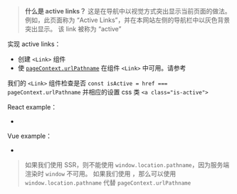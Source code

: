 
> **什么是 active links？** 这是在导航中以视觉方式突出显示当前页面的做法。
> 例如，此页面称为 “Active Links”，并在本网站左侧的导航栏中以灰色背景突出显示。
> 该 link 被称为 “active”

实现 active links：

- 创建 `<Link>` 组件
- 使 [`pageContext.urlPathname`](/pageContext) 在组件 `<Link>` 中可用。请参考 <Link href="/pageContext-anywhere"/>

我们的 `<Link>` 组件检查是否 `const isActive = href === pageContext.urlPathname` 并相应的设置 css 类 `<a class="is-active">`

React example：

- <RepoLink path='/boilerplates/boilerplate-react/renderer/Link.jsx' />

Vue example：

- <RepoLink path='/boilerplates/boilerplate-vue/renderer/Link.vue' />

> 如果我们使用 SSR，则不能使用 `window.location.pathname`，因为服务端渲染时 `window` 不可用。
> 如果我们使用 <Link text="SPA渲染" href="/render-modes" />，那么可以使用 `window.location.pathname` 代替 `pageContext.urlPathname`
